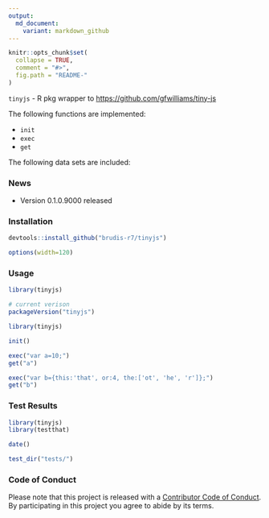 ```yaml
---
output:
  md_document:
    variant: markdown_github
---
```


<!-- README.md is generated from README.Rmd. Please edit that file -->

```r
knitr::opts_chunk$set(
  collapse = TRUE,
  comment = "#>",
  fig.path = "README-"
)
```

`tinyjs` - R pkg wrapper to <https://github.com/gfwilliams/tiny-js>

The following functions are implemented:

- `init`
- `exec`
- `get`

The following data sets are included:

### News

- Version 0.1.0.9000 released

### Installation

```r
devtools::install_github("brudis-r7/tinyjs")
```

```r
options(width=120)
```

### Usage

```r
library(tinyjs)

# current verison
packageVersion("tinyjs")

library(tinyjs)

init()

exec("var a=10;")
get("a")

exec("var b={this:'that', or:4, the:['ot', 'he', 'r']};")
get("b")
```

### Test Results

```r
library(tinyjs)
library(testthat)

date()

test_dir("tests/")
```

### Code of Conduct

Please note that this project is released with a [Contributor Code of Conduct](CONDUCT.md). 
By participating in this project you agree to abide by its terms.
